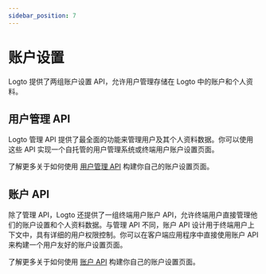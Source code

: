 ```yaml
---
sidebar_position: 7
---
```


# 账户设置

Logto 提供了两组账户设置 API，允许用户管理存储在 Logto 中的账户和个人资料。

## 用户管理 API

Logto 管理 API 提供了最全面的功能来管理用户及其个人资料数据。你可以使用这些 API 实现一个自托管的用户管理系统或终端用户账户设置页面。

了解更多关于如何使用 [用户管理 API](/end-user-flows/account-settings/by-management-api) 构建你自己的账户设置页面。

## 账户 API

除了管理 API，Logto 还提供了一组终端用户账户 API，允许终端用户直接管理他们的账户设置和个人资料数据。与管理 API 不同，账户 API 设计用于终端用户上下文中，具有详细的用户权限控制。你可以在客户端应用程序中直接使用账户 API 来构建一个用户友好的账户设置页面。

了解更多关于如何使用 [账户 API](/end-user-flows/account-settings/by-account-api) 构建你自己的账户设置页面。
